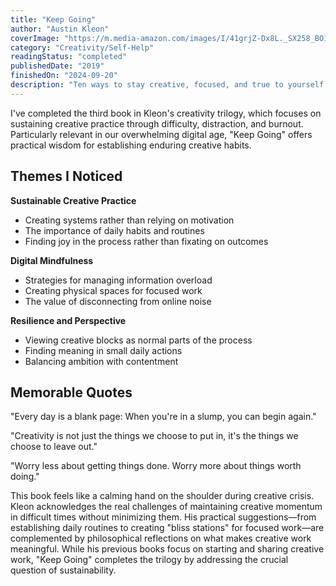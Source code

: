 ```yaml
---
title: "Keep Going"
author: "Austin Kleon"
coverImage: "https://m.media-amazon.com/images/I/41grjZ-Dx8L._SX258_BO1,204,203,200_.jpg"
category: "Creativity/Self-Help"
readingStatus: "completed"
publishedDate: "2019"
finishedOn: "2024-09-20"
description: "Ten ways to stay creative, focused, and true to yourself in chaotic times."
---
```


I've completed the third book in Kleon's creativity trilogy, which focuses on sustaining creative
practice through difficulty, distraction, and burnout. Particularly relevant in our overwhelming
digital age, "Keep Going" offers practical wisdom for establishing enduring creative habits.

## Themes I Noticed

**Sustainable Creative Practice**

- Creating systems rather than relying on motivation
- The importance of daily habits and routines
- Finding joy in the process rather than fixating on outcomes

**Digital Mindfulness**

- Strategies for managing information overload
- Creating physical spaces for focused work
- The value of disconnecting from online noise

**Resilience and Perspective**

- Viewing creative blocks as normal parts of the process
- Finding meaning in small daily actions
- Balancing ambition with contentment

## Memorable Quotes

"Every day is a blank page: When you're in a slump, you can begin again."

"Creativity is not just the things we choose to put in, it's the things we choose to leave out."

"Worry less about getting things done. Worry more about things worth doing."

This book feels like a calming hand on the shoulder during creative crisis. Kleon acknowledges the
real challenges of maintaining creative momentum in difficult times without minimizing them. His
practical suggestions—from establishing daily routines to creating "bliss stations" for focused
work—are complemented by philosophical reflections on what makes creative work meaningful. While his
previous books focus on starting and sharing creative work, "Keep Going" completes the trilogy by
addressing the crucial question of sustainability.

